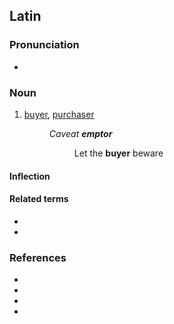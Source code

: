 ==Latin==

===Pronunciation===
* {{la-IPA|ēmptor}}

===Noun===
{{la-noun|ēmptor|ēmptōris|m|third}}

# [[buyer]], [[purchaser]]
#: ''Caveat '''emptor'''''
#:: Let the '''buyer''' beware

====Inflection====
{{la-decl-3rd|ēmptor}}

====Related terms====
* {{l|la|emō}}
* {{l|la|ēmptiō}}

===References===
* {{R:L&S}}
* {{R:Elementary Lewis}}
* {{R:du Cange}}
* {{R:Gaffiot}}
